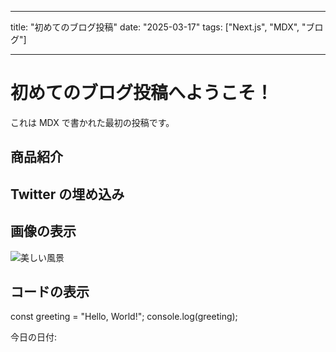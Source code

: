 
---

title: "初めてのブログ投稿"
date: "2025-03-17"
tags: ["Next.js", "MDX", "ブログ"]

---

# 初めてのブログ投稿へようこそ！

これは MDX で書かれた最初の投稿です。

## 商品紹介

<AffiliateLink
  title="おすすめの商品"
  imageUrl="/images/product.jpg"
  amazonUrl="https://amazon.co.jp/product/12345"
  rakutenUrl="https://rakuten.co.jp/product/12345"
/>

## Twitter の埋め込み

<Tweet id="1234567890" />

## 画像の表示

![美しい風景](/images/landscape.jpg)

## コードの表示

const greeting = "Hello, World!";
console.log(greeting);

今日の日付: <Date dateString="2025-03-17" />
